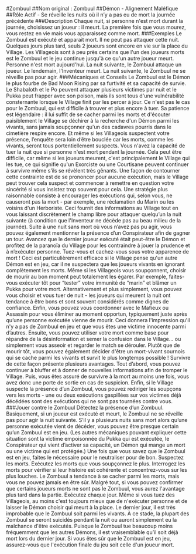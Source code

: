 #Zombuul 
##Nom original : Zombuul
##Démon - Alignement Maléfique
##Rôle Actif - Se réveille les nuits où il n’y a pas eu de mort la journée précédente
###Description
Chaque nuit, si personne n'est mort durant la journée, choisissez un joueur : il meurt.
La première fois que vous mourez, vous restez en vie mais vous apparaissez comme mort.
###Exemples
Le Zombuul est exécuté et apparait mort. Il ne peut pas attaquer cette nuit. Quelques jours plus tard, seuls 2 joueurs sont encore en vie sur la place du Village. Les Villageois sont à peu près certains que l'un des joueurs morts est le Zombuul et le jeu continue jusqu'à ce qu'un autre joueur meurt.
Personne n'est mort aujourd'hui. La nuit suivante, le Zombuul attaque un joueur. Le lendemain, l'Inventeur meurt. La nuit suivante, le Zombuul ne se réveille pas pour agir.
###Mécaniques et Conseils
Le Zombuul est le Démon le plus fourbe de Bad Moon Rising par sa furtivité et sa capacité de survie. Le Shabaloth et le Po peuvent attaquer plusieurs victimes par nuit et le Pukka peut frapper avec son poison, mais ils sont tous d'une vulnérabilité consternante lorsque le Village finit par les percer à jour. Ce n'est pas le cas pour le Zombuul, qui est difficile à trouver et plus encore à tuer. Sa patience est légendaire : il lui suffit de se cacher parmi les morts et d'écouter paisiblement le Village se déchirer à la recherche d'un Démon parmi les vivants, sans jamais soupçonner qu'un des cadavres pourris dans le cimetière respire encore. Et même si les Villageois suspectent votre présence, l’enquête sera loin d’être bouclée car les morts, comme les vivants, seront tous portentiellement suspects.
Vous n'avez la capacité de tuer la nuit que si personne n'est mort pendant la journée. Cela peut être difficile, car même si les joueurs meurent, c'est principalement le Village qui les tue, ce qui signifie qu'un Exorciste ou une Courtisane peuvent continuer à survivre même s’ils se révèlent très gênants. Une façon de contourner cette contrainte est de se prononcer pour aucune exécution, mais le Village peut trouver cela suspect et commencer à remettre en question votre sincérité si vous insistez trop souvent pour cela. Une stratégie plus raisonnable consiste à encourager les exécutions qui, selon vous, ne causeront pas la mort - par exemple, une réclamation du Marin ou les voisins d'un Herboriste. Ceci fournit des informations au Village tout en vous laissant discrètement le champ libre pour attaquer quelqu’un la nuit suivante (à condition que l'Inventeur ne décède pas au beau milieu de la journée). Suite à une nuit sans mort où vous n’avez pas pu agir, vous pouvez également mentionner la présence d’un Conspirateur afin de gagner un tour. Avancez que le dernier joueur exécuté était peut-être le Démon et profitez de la paranoïa du Village pour les contraindre à jouer la prudence et à n’exécuter personne.
Tuez-vous et cachez-vous sous votre apparence de mort ! Ceci est particulièrement efficace si le Village pense qu'un autre Démon est en jeu, car il ne suspectera que les joueurs vivants en ignorant complètement les morts. Même si les Villageois vous soupçonnent, choisir de mourir au bon moment peut totalement les égarer. Par exemple, faites-vous exécuter tôt pour “tester” votre immunité de “marin” et blâmer un Pukka pour votre mort. Alternativement et plus simplement, vous pouvez vous choisir et vous tuer de nuit - les joueurs qui meurent la nuit ont tendance à être bons et sont souvent considérés comme dignes de confiance. Enfin, vous pouvez vous coordonner avec le Mafieux ou Assassin pour vous éliminer au moment opportun, typiquement juste après qu’une personne exécutée vienne de mourir. Ceci donnera l'impression qu'il n'y a pas de Zombuul en jeu et que vous êtes une victime innocente parmi d’autres. Ensuite, vous pouvez utiliser votre mort comme base pour répandre de la désinformation et semer la confusion dans le Village... ou simplement vous asseoir et regarder le match se dérouler.
Plutôt que de mourir tôt, vous pouvez également décider d'être un mort-vivant sournois qui se cache parmi les vivants et survit le plus longtemps possible ! Survivre de cette façon présente plusieurs avantages. Tout d’abord, vous pouvez continuer à bluffer et à donner de nouvelles informations afin de tromper le Village. Puis, vous êtes assuré de survivre à la mort au moins une fois, vous avez donc une porte de sortie en cas de suspicion. Enfin, si le Village suspecte la présence d’un Zombuul, vous pouvez rediriger les soupçons vers les morts - une ou deux exécutions gaspillées sur vos victimes déjà décédées sont des exécutions qui ne sont pas tournées contre vous.
###Jouer contre le Zombuul
Détectez la présence d’un Zombuul. Basiquement, si un joueur est exécuté et meurt, le Zombuul ne se réveille pas pour agir la nuit suivante. S’il y a plusieurs nuits sans mort alors qu’une personne exécutée vient de décéder, vous pouvez être presque certain qu’un Zombuul est en jeu. (Les autres mécaniques pouvant expliquer cette situation sont la victime empoisonnée du Pukka qui est exécutée, le Conspirateur qui vient d’activer sa capacité, un Démon qui mange un mort ou une victime qui est protégée.) Une fois que vous savez que le Zombuul est en jeu, faites le nécessaire pour le neutraliser pour de bon.
Suspectez les morts. Exécutez les morts que vous soupçonnez le plus. Interrogez les morts pour vérifier si leur histoire est cohérente et concentrez-vous sur les plus louches. Le Zombuul a tendance à se cacher parmi les morts, mais vous ne pouvez jamais en être sûr. Malgré tout, si vous pouvez confirmer que certains joueurs morts ne sont pas le Zombuul, vous aurez l'avantage plus tard dans la partie.
Exécutez chaque jour. Même si vous tuez des Villageois, au moins c'est toujours mieux que de n'exécuter personne et de laisser le Démon choisir qui meurt à la place.
Le dernier jour, il est très improbable que le Zombuul soit parmi les vivants. À ce stade, la plupart des Zombuul se seront suicidés pendant la nuit ou auront simplement eu la malchance d'être exécutés. Puisque le Zombuul tue beaucoup moins fréquemment que les autres Démons, il est vraisemblable qu’il soit déjà mort lors du dernier jour. Si vous êtes sûr que le Zombuul est en jeu, assurez-vous que l'exécution finale du jeu soit celle d'un joueur mort.
